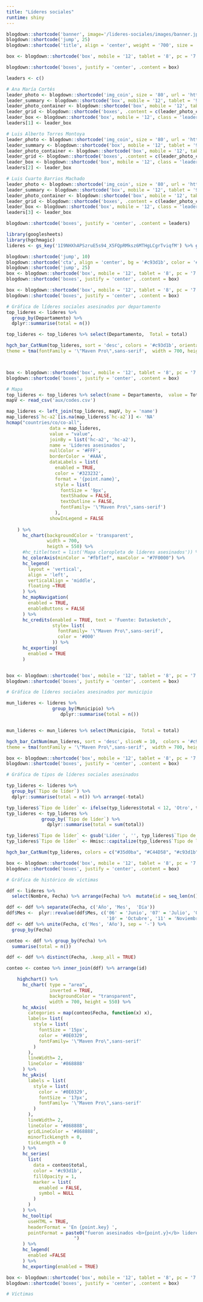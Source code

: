 ```yaml
---
title: "Líderes sociales"
runtime: shiny
---
```


```r
blogdown::shortcode('banner', image='/lideres-sociales/images/banner.jpg', height = '100', title = '0', subtitle = 'líderes sociales en Colombia han sido asesinados desde el primero de Enero de 2016. Conoce más sobre ellos.', color = '#FFFFFF', class = 'intro__banner', .content = ' ')
blogdown::shortcode('jump', 25)
blogdown::shortcode('title', align = 'center', weight = '700', size = '32px', .content = 'LÍDERES SOCIALES')

box <- blogdown::shortcode('box', mobile = '12', tablet = '8', pc = '7', class = 'intro__caption', .content = 'Cada 3 días es asesinado un líder social en Colombia. Mientras las denuncias aumentan, el Gobierno se mantiene en su teoría de que son casos aislados. Cada vez se cuentan más víctimas, cada día la impunidad continúa.')

blogdown::shortcode('boxes', justify = 'center', .content = box)
```

```r
leaders <- c()

# Ana María Cortés
leader_photo <- blogdown::shortcode('img_coin', size = '80', url = 'https://res.cloudinary.com/randommonkey/image/upload/c_thumb,f_auto,g_face,h_100,w_100,z_0.7/v1533149904/datasketch/lideres/dnb4pbm3pe8musqro5gc.png')
leader_summary <- blogdown::shortcode('box', mobile = '12', tablet = '9', pc = '10', class = 'leader__summary', .content = '## Ana María Cortés\nLíder comunitaria de Cáceres, Antioquia. Fue asesinada a tiros en una cafetería del municipio el 4 de julio del 2018.')
leader_photo_container <- blogdown::shortcode('box', mobile = '12', tablet = '3', pc = '2', class = 'leader__photo', .content = leader_photo)
leader_grid <- blogdown::shortcode('boxes', .content = c(leader_photo_container, leader_summary))
leader_box <- blogdown::shortcode('box', mobile = '12', class = 'leader', tablet = '8', pc = '7', .content = leader_grid)
leaders[1] <- leader_box

# Luis Alberto Torres Montoya
leader_photo <- blogdown::shortcode('img_coin', size = '80', url = 'https://res.cloudinary.com/randommonkey/image/upload/c_thumb,f_auto,g_face,h_100,w_100,z_0.7/v1533150004/datasketch/lideres/s0pdwjcxparpxbfhezwd.png')
leader_summary <- blogdown::shortcode('box', mobile = '12', tablet = '9', pc = '10', class = 'leader__summary', .content = '## Luis Alberto Torres Montoya\nLíder ambiental de Puerto Valdivia, Antioquia. Fue asesinado junto con su hermano menor mientras realizaba barequeo. Pertenecía al Movimiento Ríos Vivos.')
leader_photo_container <- blogdown::shortcode('box', mobile = '12', tablet = '3', pc = '2', class = 'leader__photo', .content = leader_photo)
leader_grid <- blogdown::shortcode('boxes', .content = c(leader_photo_container, leader_summary))
leader_box <- blogdown::shortcode('box', mobile = '12', class = 'leader', tablet = '8', pc = '7', .content = leader_grid)
leaders[2] <- leader_box

# Luis Cuarto Barrios Machado
leader_photo <- blogdown::shortcode('img_coin', size = '80', url = 'https://res.cloudinary.com/randommonkey/image/upload/c_thumb,f_auto,g_face,h_100,w_100,z_0.7/v1533150061/datasketch/lideres/hu3xdrlh34um9ry5sbdb.png')
leader_summary <- blogdown::shortcode('box', mobile = '12', tablet = '9', pc = '10', class = 'leader__summary', .content = '## Luis Cuarto Barrios Machado\nLíder comunal de Palmar de Varela, Atlántico. A sus 55 años fue asesinado con dos tiros en la cabeza mientras dormía en medio del partido de Colombia - Inglaterra del Mundial de Rusia 2018.')
leader_photo_container <- blogdown::shortcode('box', mobile = '12', tablet = '3', pc = '2', class = 'leader__photo', .content = leader_photo)
leader_grid <- blogdown::shortcode('boxes', .content = c(leader_photo_container, leader_summary))
leader_box <- blogdown::shortcode('box', mobile = '12', class = 'leader', tablet = '8', pc = '7', .content = leader_grid)
leaders[3] <- leader_box

blogdown::shortcode('boxes', justify = 'center', .content = leaders)
```


```r
library(googlesheets)
library(hgchmagic)
lideres <- gs_key('1I9NHXhAPSzruE5s94_X5FQpRMksz6MTHgLCgrTviqfM') %>% gs_read_csv()
```



```r
blogdown::shortcode('jump', 10)
blogdown::shortcode('cta', align = 'center', bg = '#c93d1b', color = '#f4f4f4', size = '1.6rem', url = 'https://docs.google.com/spreadsheets/d/1I9NHXhAPSzruE5s94_X5FQpRMksz6MTHgLCgrTviqfM/edit#gid=0', external = '', .content = 'Todos los líderes asesinados')
blogdown::shortcode('jump', 25)
box <- blogdown::shortcode('box', mobile = '12', tablet = '8', pc = '7', class = 'home__text', .content = 'Los datos recolectados de los líderes sociales asesinados desde el 2016 hasta hoy _(fecha de corte: 16 de agosto del 2018),_ tienen ciertos aspectos destacables como el tipo de liderazgo y el lugar del crímen. Aquí les presentamos un resumen estadístico de las víctimas.')
blogdown::shortcode('boxes', justify = 'center', .content = box)

box <- blogdown::shortcode('box', mobile = '12', tablet = '8', pc = '7', class = 'home__text', .content = '### Departamento con más líderes asesinados\nEl departamento del Cauca es el que más presenta número de víctimas. Desde el 2016, en este departamento han sido asesinados 78 líderes. El único departamento que le sigue es Antioquia, con 56 líderes. La situación del Cauca se agrava por la presencia de bandas criminales, minería ilegal y cultivos ilícitos.')
blogdown::shortcode('boxes', justify = 'center', .content = box)

# Gráfica de líderes sociales asesinados por departamento
top_lideres <- lideres %>% 
  group_by(Departamento) %>% 
  dplyr::summarise(total = n())

top_lideres <- top_lideres %>% select(Departamento,  Total = total)

hgch_bar_CatNum(top_lideres, sort = 'desc', colors = '#c93d1b', orientation = 'hor',
theme = tma(fontFamily = '\"Maven Pro\",sans-serif',  width = 700, height = 550))



box <- blogdown::shortcode('box', mobile = '12', tablet = '8', pc = '7', class = 'home__text', .content = 'Además, se puede decir que donde más se han presentado asesinatos a líderes sociales es en la Región Pacífica que comprende los departamentos de Nariño, Cauca, Valle del Cauca, Chocó, Antioquia y Córdoba.')
blogdown::shortcode('boxes', justify = 'center', .content = box)

# Mapa
top_lideres <- top_lideres %>% select(name = Departamento,  value = Total)
mapV <- read_csv('aux/codes.csv')

map_lideres <- left_join(top_lideres, mapV, by = 'name')
map_lideres$`hc-a2`[is.na(map_lideres$`hc-a2`)] <- 'NA'
hcmap("countries/co/co-all",
                data = map_lideres, 
                value = "value",
                joinBy = list('hc-a2', 'hc-a2'),
                name = 'Líderes asesinados',
                nullColor = '#FFF',
                borderColor = '#AAA',
                dataLabels = list(
                  enabled = TRUE,
                  color = '#323232',
                  format = '{point.name}',
                  style = list(
                    fontSize = '9px',
                    textShadow = FALSE,
                    textOutline = FALSE,
                    fontFamily= '\"Maven Pro\",sans-serif')
                  ),
                showInLegend = FALSE
                
    ) %>%  
      hc_chart(backgroundColor = 'transparent',
               width = 700,
               heigth = 550) %>% 
      #hc_title(text = list('Mapa cloropleta de líderes asesinados')) %>% 
      hc_colorAxis(minColor = "#fbf1ef", maxColor = "#7F0000") %>% 
      hc_legend(
        layout = 'vertical',
        align = 'left',
        verticalAlign = 'middle',
        floating =TRUE
      ) %>% 
      hc_mapNavigation(
        enabled = TRUE,
        enableButtons = FALSE
      ) %>% 
      hc_credits(enabled = TRUE, text = 'Fuente: Datasketch', 
                 style= list(
                   fontFamily= '\"Maven Pro\",sans-serif',
                   color = '#000'
                 )) %>% 
      hc_exporting(
        enabled = TRUE
      )


box <- blogdown::shortcode('box', mobile = '12', tablet = '8', pc = '7', class = 'home__text', .content = '### Municipios con más líderes asesinados\nEl municipio con más líderes asesinados es Tumaco, ubicado en el departamento de Nariño, en este hay presencia de bandas criminales, minería ilegal y cultivos ilícitos, que agravan el conflicto. Los siguientes son Corinto en Cauca. Y la ciudad de Medellín con 8 líderes asesinados.')
blogdown::shortcode('boxes', justify = 'center', .content = box)

# Gráfica de líderes sociales asesinados por municipio

mun_lideres <- lideres %>% 
                 group_by(Municipio) %>% 
                    dplyr::summarise(total = n())


mun_lideres <- mun_lideres %>% select(Municipio,  Total = total)

hgch_bar_CatNum(mun_lideres, sort = 'desc', sliceN = 10,  colors = '#c93d1b', orientation = 'hor',
theme = tma(fontFamily = '\"Maven Pro\",sans-serif',  width = 700, height = 550))

box <- blogdown::shortcode('box', mobile = '12', tablet = '8', pc = '7', class = 'home__text', .content = '### Tipos de líderes que más asesinan\nLa mayoría de los líderes asesinados son aquellos que pertenecen o son directivos de Juntas de Acción Comunal o Juntas Administradoras Locales. Le siguen aquellos que por sus labores de liderazgo defienden más de una causa, como es el caso de los líderes comunales que a la vez son líderes campesinos o agrarios, entre otros.')
blogdown::shortcode('boxes', justify = 'center', .content = box)

# Gráfica de tipos de líderes sociales asesinados

typ_lideres <- lideres %>% 
  group_by(`Tipo de líder`) %>% 
  dplyr::summarise(total = n()) %>% arrange(-total)

typ_lideres$`Tipo de líder` <- ifelse(typ_lideres$total < 12, 'Otro', typ_lideres$`Tipo de líder`) 
typ_lideres <- typ_lideres %>% 
             group_by(`Tipo de líder`) %>% 
               dplyr::summarise(total = sum(total))

typ_lideres$`Tipo de líder` <- gsub('Líder ', '', typ_lideres$`Tipo de líder`)
typ_lideres$`Tipo de líder` <- Hmisc::capitalize(typ_lideres$`Tipo de líder`)

hgch_bar_CatNum(typ_lideres, colors = c("#35d0ba", "#C44D58", "#c93d1b", "#f8c43a", "#04322e"), theme = tma(fontFamily = '\"Maven Pro\",sans-serif',  width = 700, height = 550))

box <- blogdown::shortcode('box', mobile = '12', tablet = '8', pc = '7', class = 'home__text', .content = '### El histórico de víctimas\nEl mes con más víctimas ha sido enero de 2017, con 23 asesinatos, seguido de julio de 2018 con 21 víctimas que conmocionaron al país a tal punto que se realizaron marchas y manifestaciones en contra de esta violencia sistemática.')
blogdown::shortcode('boxes', justify = 'center', .content = box)

# Gráfica de histórico de víctimas

ddf <- lideres %>% 
  select(Nombre, Fecha) %>% arrange(Fecha) %>%  mutate(id = seq_len(n()))

ddf <- ddf %>% separate(Fecha, c('Año', 'Mes',  'Día'))
ddf$Mes <-  plyr::revalue(ddf$Mes, c('06' = 'Junio', '07' = 'Julio', '08' = 'Agosto', '09' = 'Septiembre',
                                     '10' = 'Octubre', '11' = 'Noviembre', '12' = 'Diciembre', '01' = 'Enero', '02' = 'Febrero', '03' = 'Marzo', '04' = 'Abril', '05' = 'Mayo')) 
ddf <- ddf %>% unite(Fecha, c('Mes', 'Año'), sep = '-') %>%
  group_by(Fecha)

conteo <- ddf %>% group_by(Fecha) %>% 
  summarise(total = n())

ddf <- ddf %>% distinct(Fecha, .keep_all = TRUE)

conteo <- conteo %>% inner_join(ddf) %>% arrange(id)

    highchart() %>% 
      hc_chart( type = "area",
                inverted = TRUE,
                backgroundColor = "transparent",
                width = 700, height = 550) %>% 
      hc_xAxis( 
        categories = map(conteo$Fecha, function(x) x),
        labels= list(
          style = list(
            fontSize = '15px',
            color = '#0E0329',
            fontFamily= '\"Maven Pro\",sans-serif'
          )
        ),
        lineWidth= 2,
        lineColor = '#868888'
      ) %>% 
      hc_yAxis(
        labels = list(
          style = list(
            color = '#0E0329',
            fontSize = '17px',
            fontFamily= '\"Maven Pro\",sans-serif'
          )
        ),
        lineWidth= 2,
        lineColor = '#868888', 
        gridLineColor = '#868888',
        minorTickLength = 0,
        tickLength = 0
      ) %>% 
      hc_series(
        list(
          data = conteo$total,
          color = '#c93d1b',
          fillOpacity = 1,
          marker = list(
            enabled = FALSE,
            symbol = NULL
          )
        )
      ) %>% 
      hc_tooltip(
        useHTML = TRUE,
        headerFormat = 'En {point.key} ',
        pointFormat = paste0("fueron asesinados <b>{point.y}</b> lideres sociales en Colombia
                         ")
      ) %>% 
      hc_legend(
        enabled =FALSE
      ) %>% 
      hc_exporting(enabled = TRUE) 

box <- blogdown::shortcode('box', mobile = '12', tablet = '8', pc = '7', class = 'home__text', .content = '### Estas son cada una de las víctimas que ha registrado Datasketch desde 2016')
blogdown::shortcode('boxes', justify = 'center', .content = box)

# Víctimas


```




